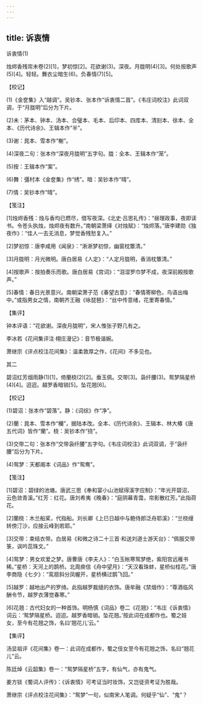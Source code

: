 ```yaml
---
---
---
```

title: 诉衷情
---



诉衷情(1)


烛烬香残帘未卷(2)[1]，梦初惊[2]。花欲谢(3)。深夜。月胧明(4)[3]。何处按歌声(5)[4]。轻轻。舞衣尘暗生(6)。负春情(7)[5]。





【校记】


(1)《金奁集》入“越调”。吴钞本、张本作“诉衷情二首”。《韦庄词校注》此词双调，于“月胧明”后分为下片。

(2)未：茅本、钟本、汤本、合璧本、毛本、后印本、四库本、清刻本、徐本、全本、《历代诗余》、王辑本作“半”。

(3)谢：晁本、雪本作“榭”。

(4)深夜二句：张本作“深夜月胧明”五字句。胧：全本、王辑本作“笼”。

(5)按：王辑本作“案”。

(6)舞：彊村本《金奁集》作“绣”。暗：吴钞本作“晴”。

(7)情：吴钞本作“晴”。





【笺注】


[1]烛烬香残：烛与香均已燃尽，借写夜深。《北史·吕思礼传》：“昼理政事，夜即读书。令苍头执烛，烛烬夜有数升。”南朝梁萧绎《对烛赋》：“烛烬落。”唐李建勋《独夜作》：“佳人一去无消息，梦觉香残愁复入。”

[2]梦初惊：唐李咸用《闻泉》：“淅淅梦初惊，幽窗枕簟清。”

[3]月胧明：月光微明。唐白居易《人定》：“人定月胧明，香消枕簟清。”

[4]按歌声：按拍奏乐而歌。唐白居易《宫词》：“泪湿罗巾梦不成，夜深前殿按歌声。”

[5]春情：春日光景意兴。南朝梁萧子范《春望古意》：“春情寄柳色，鸟语出梅中。”或指男女之情，南朝齐王融《咏琵琶》：“丝中传意绪，花里寄春情。”





【集评】


钟本评语：“花欲谢。深夜月胧明”，宋人惟张子野几有之。

李冰若《花间集评注·栩庄漫记》：音节极谐婉。

萧继宗《评点校注花间集》：温柔敦厚之作，《花间》不多见也。





其二


碧沼红芳烟雨静(1)[1]，倚蘭桡(2)[2]。垂玉佩。交带[3]。袅纤腰(3)。鸳梦隔星桥(4)[4]。迢迢。越罗香暗销[5]。坠花翘[6]。





【校记】


(1)碧沼：张本作“碧落”。静：《词综》作“净”。

(2)蘭：晁本、雪本作“欗”，据陆本改。全本、《历代诗余》、王辑本、林大椿《唐五代词》皆作“蘭”。桡：吴钞本作“挠”。

(3)交带二句：张本作“交带袅纤腰”五字句。《韦庄词校注》此词双调，于“袅纤腰”后分为下片。

(4)鸳梦：天都阁本《词品》作“鸳鸯”。





【笺注】


[1]碧沼：碧绿的池塘。唐武三思《奉和宴小山池赋得溪字应制》：“年光开碧沼，云色敛青溪。”红芳：红花。唐刘希夷《晚春》：“庭阴幕青霭，帘影散红芳。”此指荷花。

[2]蘭桡：木兰船桨，代指船。刘长卿《上巳日越中与鲍侍郎泛舟耶溪》：“兰桡缦转傍汀沙，应接云峰到若耶。”

[3]交带：束结衣带。白居易《和微之诗二十三首·和送刘道士游天台》：“佩服交带箓，讽吟蕊珠文。”

[4]鸳梦：男女欢爱之梦。唐曹唐《李夫人》：“白玉帐寒鸳梦绝，紫阳宫远雁书稀。”星桥：天河上的鹊桥。北周庾信《舟中望月》：“天汉看珠蚌，星桥似桂花。”唐李商隐《七夕》：“鸾扇斜分凤幄开，星桥横过鹊飞回。”

[5]越罗：越地出产的罗绮。此指越罗裁缝的衣饰。唐牟融《禁烟作》：“尊酒临风酬令节，越罗衣薄觉春寒。”

[6]花翘：古代妇女的一种首饰。明杨慎《词品》卷二《花翘》：“韦庄《诉衷情》词云：‘鸳梦隔星桥。迢迢。越罗香暗销。坠花翘。’按此词在成都作也。蜀之妓女，至今有花翘之饰，名曰‘翘花儿’云。”





【集评】


汤显祖评《花间集》卷一：此词在成都作，蜀之伎女至今有花翘之饰，名曰“翘花儿”云。

陈廷焯《云韶集》卷一：“鸳梦隔星桥”五字，有仙气，亦有鬼气。

姜方锬《蜀词人评传》：《诉衷情》可考证当时妆饰，又岂徒资考证为胜哉。

萧继宗《评点校注花间集》：“鸳梦”一句，似南宋人笔调。何疑乎“仙”、“鬼”？